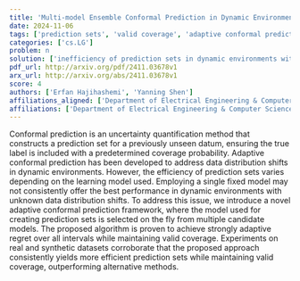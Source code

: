 ```yaml
---
title: 'Multi-model Ensemble Conformal Prediction in Dynamic Environments'
date: 2024-11-06
tags: ['prediction sets', 'valid coverage', 'adaptive conformal prediction', 'uncertainty quantification', 'real and synthetic datasets', 'multiple candidate models', 'dynamic environments', 'conformal prediction', 'adaptive regret', 'data distribution shifts']
categories: ['cs.LG']
problem: n
solution: ['inefficiency of prediction sets in dynamic environments with unknown data distribution shifts']
pdf_url: http://arxiv.org/pdf/2411.03678v1
arx_url: http://arxiv.org/abs/2411.03678v1
score: 4
authors: ['Erfan Hajihashemi', 'Yanning Shen']
affiliations_aligned: ['Department of Electrical Engineering & Computer Science, University of California, Irvine', 'Department of Electrical Engineering & Computer Science, University of California, Irvine']
affiliations: ['Department of Electrical Engineering & Computer Science, University of California, Irvine']
---
```



Conformal prediction is an uncertainty quantification method that constructs a prediction set for a previously unseen datum, ensuring the true label is included with a predetermined coverage probability. Adaptive conformal prediction has been developed to address data distribution shifts in dynamic environments. However, the efficiency of prediction sets varies depending on the learning model used. Employing a single fixed model may not consistently offer the best performance in dynamic environments with unknown data distribution shifts. To address this issue, we introduce a novel adaptive conformal prediction framework, where the model used for creating prediction sets is selected on the fly from multiple candidate models. The proposed algorithm is proven to achieve strongly adaptive regret over all intervals while maintaining valid coverage. Experiments on real and synthetic datasets corroborate that the proposed approach consistently yields more efficient prediction sets while maintaining valid coverage, outperforming alternative methods.